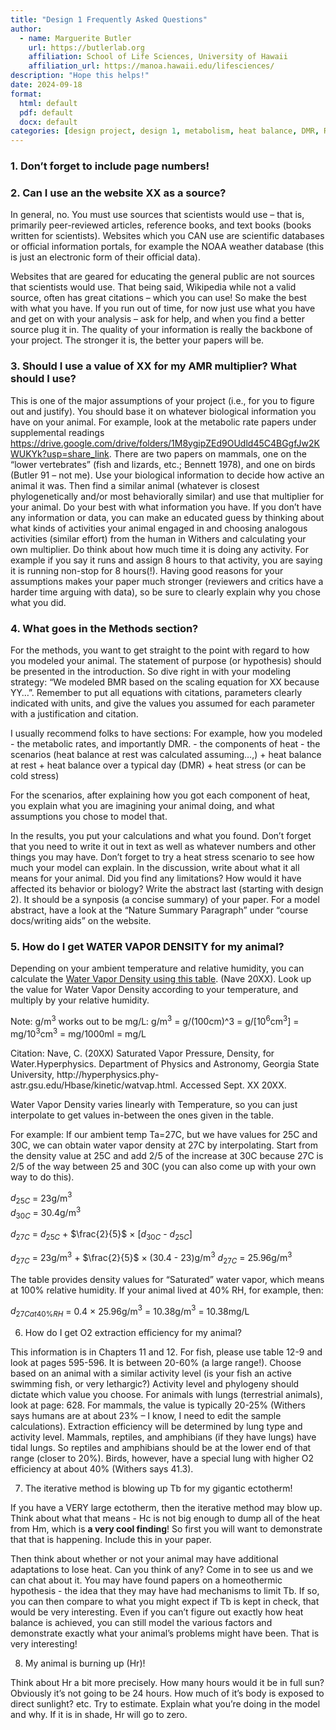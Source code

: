 ```yaml
---
title: "Design 1 Frequently Asked Questions"
author:
  - name: Marguerite Butler  
    url: https://butlerlab.org
    affiliation: School of Life Sciences, University of Hawaii
    affiliation_url: https://manoa.hawaii.edu/lifesciences/
description: "Hope this helps!"
date: 2024-09-18
format: 
  html: default 
  pdf: default
  docx: default
categories: [design project, design 1, metabolism, heat balance, DMR, RMR, AMR, SMR, BMR, activity, Hc, He, Hr, REWL, CEWL ]
---
```


### 1. Don't forget to include page numbers!

### 2. Can I use an the website XX as a source?

In general, no. You must use sources that scientists would use -- that is, primarily peer-reviewed articles, reference books, and text books (books written for scientists). Websites which you CAN use are scientific databases or official information portals, for example the NOAA weather database (this is just an electronic form of their official data).

Websites that are geared for educating the general public are not sources that scientists would use. That being said, Wikipedia while not a valid source, often has great citations -- which you can use! So make the best with what you have. If you run out of time, for now just use what you have and get on with your analysis -- ask for help, and when you find a better source plug it in. The quality of your information is really the backbone of your project. The stronger it is, the better your papers will be.



### 3. Should I use a value of XX for my AMR multiplier? What should I use?

This is one of the major assumptions of your project (i.e., for you to figure out and justify). You should base it on whatever biological information you have on your animal. For example, look at the metabolic rate papers under supplemental readings <https://drive.google.com/drive/folders/1M8ygipZEd9OUdld45C4BGgfJw2KWUKYk?usp=share_link>. There are two papers on mammals, one on the "lower vertebrates" (fish and lizards, etc.; Bennett 1978), and one on birds (Butler 91 -- not me). Use your biological information to decide how active an animal it was. Then find a similar animal (whatever is closest phylogenetically and/or most behaviorally similar) and use that multiplier for your animal. Do your best with what information you have. If you don't have any information or data, you can make an educated guess by thinking about what kinds of activities your animal engaged in and choosing analogous activities (similar effort) from the human in Withers and calculating your own multiplier. Do think about how much time it is doing any activity. For example if you say it runs and assign 8 hours to that activity, you are saying it is running non-stop for 8 hours(!). Having good reasons for your assumptions makes your paper much stronger (reviewers and critics have a harder time arguing with data), so be sure to clearly explain why you chose what you did.

### 4. What goes in the Methods section?

For the methods, you want to get straight to the point with regard to how you modeled your animal. The statement of purpose (or hypothesis) should be presented in the introduction.  So dive right in with your modeling strategy: "We modeled BMR based on the scaling equation for XX because YY...". 
Remember to put all equations with citations, parameters clearly indicated with units, and give the values you assumed for each parameter with a justification and citation. 

I usually recommend folks to have sections: For example, how you modeled
-  the metabolic rates, and importantly DMR.
-  the components of heat
-  the scenarios (heat balance at rest was calculated assuming...,)
  +  heat balance at rest 
  +  heat balance over a typical day (DMR)
  +  heat stress (or can be cold stress) 
  
For the scenarios, after explaining how you got each component of heat, you explain what you are imagining your animal doing, and what assumptions you chose to model that. 

In the results, you put your calculations and what you found. Don't forget that you need to write it out in text as well as whatever numbers and other things you may have. Don't forget to try a heat stress scenario to see how much your model can explain. In the discussion, write about what it all means for your animal. Did you find any limitations? How would it have affected its behavior or biology? Write the abstract last (starting with design 2). It should be a synposis (a concise summary) of your paper. For a model abstract, have a look at the "Nature Summary Paragraph" under "course docs/writing aids" on the website.

### 5. How do I get WATER VAPOR DENSITY for my animal?

Depending on your ambient temperature and relative humidity, you can calculate the [Water Vapor Density using this table](http://hyperphysics.phy-astr.gsu.edu/hbase/Kinetic/watvap.html). (Nave 20XX). Look up the value for Water Vapor Density according to your temperature, and multiply by your relative humidity.

Note: g/m$^3$ works out to be mg/L:  g/m$^3$ = g/(100cm)^3 = g/[$10^6$cm$^3$] = mg/$10^3$cm$^3$ = mg/1000ml = mg/L

Citation:
Nave, C. (20XX) Saturated Vapor Pressure, Density, for Water.Hyperphysics. Department of Physics and Astronomy, Georgia State University, http://hyperphysics.phy-astr.gsu.edu/Hbase/kinetic/watvap.html. Accessed Sept. XX 20XX.

Water Vapor Density varies linearly with Temperature, so you can just interpolate to get values in-between the ones given in the table.

For example: If our ambient temp Ta=27C, but we have values for 25C and 30C, we can obtain water vapor density at 27C by interpolating. Start from the density value at 25C and add 2/5 of the increase at 30C because 27C is 2/5 of the way between 25 and 30C (you can also come up with your own way to do this).

$d_{25C}$ = 23g/m$^3$  
$d_{30C}$ = 30.4g/m$^3$

$d_{27C}$ = $d_{25C}$ + $\frac{2}{5}$ $\times$ [$d_{30C}$ - $d_{25C}$]

$d_{27C}$ = 23g/m$^3$ + $\frac{2}{5}$ $\times$ (30.4 - 23)g/m$^3$
$d_{27C}$ = 25.96g/m$^3$


The table provides density values for "Saturated" water vapor, which means at 100% relative humidity. If your animal lived at 40% RH, for example, then:

$d_{27C at 40\%RH}$ = 0.4 $\times$ 25.96g/m$^3$ = 10.38g/m$^3$ = 10.38mg/L


6. How do I get O2 extraction efficiency for my animal?

This information is in Chapters 11 and 12. For fish, please use table 12-9 and look at pages 595-596. It is between 20-60% (a large range!). Choose based on an animal with a similar activity level (is your fish an active swimming fish, or very lethargic?) Activity level and phylogeny should dictate which value you choose. For animals with lungs (terrestrial animals), look at page: 628. For mammals, the value is typically 20-25% (Withers says humans are at about 23% -- I know, I need to edit the sample calculations). Extraction efficiency will be determined by lung type and activity level. Mammals, reptiles, and amphibians (if they have lungs) have tidal lungs. So reptiles and amphibians should be at the lower end of that range (closer to 20%). Birds, however, have a special lung with higher O2 efficiency at about 40% (Withers says 41.3).

7. The iterative method is blowing up Tb for my gigantic ectotherm!

If you have a VERY large ectotherm, then the iterative method may blow up. Think about what that means - Hc is not big enough to dump all of the heat from Hm, which is __a very cool finding__! So first you will want to demonstrate that that is happening. Include this in your paper.

Then think about whether or not your animal may have additional adaptations to lose heat. Can you think of any? Come in to see us and we can chat about it. You may have found papers on a homeothermic hypothesis - the idea that they may have had mechanisms to limit Tb. If so, you can then compare to what you might expect if Tb is kept in check, that would be very interesting. Even if you can’t figure out exactly how heat balance is achieved, you can still model the various factors and demonstrate exactly what your animal's problems might have been. That is very interesting!

8. My animal is burning up (Hr)!

Think about Hr a bit more precisely. How many hours would it be in full sun? Obviously it’s not going to be 24 hours. How much of it’s body is exposed to direct sunlight? etc. Try to estimate. Explain what you're doing in the model and why. If it is in shade, Hr will go to zero.

